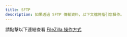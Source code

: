 ```yaml
---
title: SFTP
description: 如果透過 SFTP 傳輸資料，以下文檔將指引您操作。
---
```


請點擊以下連結查看
[FileZilla 操作方式](https://mcs.wiki/pterodactyl/%E5%A6%82%E4%BD%95%E5%9C%A8-pterodactyl-%E9%9D%A2%E6%9D%BF%E4%B8%8A%E4%BD%BF%E7%94%A8-sftp-%E5%82%B3%E8%BC%B8%E8%B3%87%E6%96%99/)